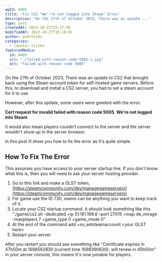 ```yaml
---
wpId: 8405
title: 'Fix CS2 "We''re not logged into Steam" Error'
description: "On the 27th of October 2023, There was an update ..."
type: post
createdAt: 2023-10-27T15:17:58
modifiedAt: 2023-10-27T15:18:01
author: pedrotski
categories:
  - counter-strike
featuredMedia:
  id: 8409
  src: "./failed-with-reason-code-5005-1.jpg"
  alt: "failed with reason code 5005"
---
```


On the 27th of October 2023, There was an update to CS2 that brought back using the Steam account token for self-hosted game servers. Before this, to download and install a CS2 server, you had to set a steam account for it to use.

However, after this update, some users were greeted with the error:

**Cert request for invalid failed with reason code 5005. We're not logged into Steam**

It would also mean players couldn't connect to the server and the server wouldn't show up in the server browser.

In this post ill show you how to fix the error as it's quite simple.

## How To Fix The Error

This assumes you have access to your server startup line. If you don't know what this is, then you will need to ask your server hosting provider.

1.  Go to this link and make a GLST token, [https://steamcommunity.com/dev/managegameservers](https://steamcommunity.com/dev/managegameservers)
2.  For game use the ID 730, memo can be anything you want to keep track of it.
3.  Locate your CS2 startup command. It should look something like this "./game/cs2.sh -dedicated +ip 51.161.199.6 -port 27015 +map de_mirage -maxplayers 7 +game_type 0 +game_mode 0"
4.  At the end of the command add +sv_setsteamaccount \<your GLST here\>
5.  Restart your server

After you restart you should see something like "Certificate expires in 47h50m at 1698562830 (current time 1698390630), will renew in 45h50m" in your server console, this means It's now joinable for players.
